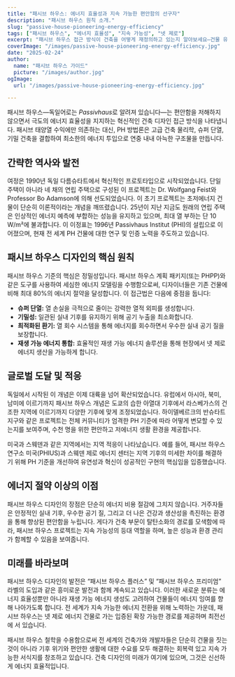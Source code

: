 ```yaml
---
title: "패시브 하우스: 에너지 효율성과 지속 가능한 편안함의 선구자"
description: "패시브 하우스 원칙 소개."
slug: "passive-house-pioneering-energy-efficiency"
tags: ["패시브 하우스", "에너지 효율성", "지속 가능성", "넷 제로"]
excerpt: "패시브 하우스 접근 방식이 건축을 어떻게 재정의하고 있는지 알아보세요—건물 유형이나 기후에 관계없이 우수한 실내 편안함, 대폭 감소된 에너지 사용, 그리고 탄소 배출의 상당한 감소를 제공합니다."
coverImage: "/images/passive-house-pioneering-energy-efficiency.jpg"
date: "2025-02-24"
author:
  name: "패시브 하우스 가이드"
  picture: "/images/author.jpg"
ogImage:
  url: "/images/passive-house-pioneering-energy-efficiency.jpg"

---
```

패시브 하우스—독일어로는 *Passivhaus*로 알려져 있습니다—는 편안함을 저해하지 않으면서 극도의 에너지 효율성을 지지하는 혁신적인 건축 디자인 접근 방식을 나타냅니다. 패시브 태양열 수익에만 의존하는 대신, PH 방법론은 고급 건축 물리학, 슈퍼 단열, 기밀 건축을 결합하여 최소한의 에너지 투입으로 연중 내내 아늑한 구조물을 만듭니다.

## 간략한 역사와 발전

여정은 1990년 독일 다름슈타트에서 혁신적인 프로토타입으로 시작되었습니다. 단일 주택이 아니라 네 채의 연립 주택으로 구성된 이 프로젝트는 Dr. Wolfgang Feist와 Professor Bo Adamson에 의해 선도되었습니다. 이 초기 프로젝트는 초저에너지 건물이 단순히 이론적이라는 개념을 깨뜨렸습니다. 25년이 지난 지금도 원래의 연립 주택은 인상적인 에너지 예측에 부합하는 성능을 유지하고 있으며, 최대 열 부하는 단 10 W/m²에 불과합니다. 이 이정표는 1996년 Passivhaus Institut (PHI)의 설립으로 이어졌으며, 현재 전 세계 PH 건물에 대한 연구 및 인증 노력을 주도하고 있습니다.
## 패시브 하우스 디자인의 핵심 원칙

패시브 하우스 기준의 핵심은 정밀성입니다. 패시브 하우스 계획 패키지(또는 PHPP)와 같은 도구를 사용하여 세심한 에너지 모델링을 수행함으로써, 디자이너들은 기존 건물에 비해 최대 80%의 에너지 절약을 달성합니다. 이 접근법은 다음에 중점을 둡니다:
- **슈퍼 단열:** 열 손실을 극적으로 줄이는 강력한 열적 외피를 생성합니다.
- **기밀성:** 일관된 실내 기후를 유지하기 위해 공기 누출을 최소화합니다.
- **최적화된 환기:** 열 회수 시스템을 통해 에너지를 회수하면서 우수한 실내 공기 질을 보장합니다.
- **재생 가능 에너지 통합:** 효율적인 재생 가능 에너지 솔루션을 통해 현장에서 넷 제로 에너지 생산을 가능하게 합니다.

## 글로벌 도달 및 적응

독일에서 시작된 이 개념은 이제 대륙을 넘어 확산되었습니다. 유럽에서 아시아, 북미, 남미에 이르기까지 패시브 하우스 개념은 도쿄의 습한 아열대 기후에서 라스베가스의 건조한 지역에 이르기까지 다양한 기후에 맞게 조정되었습니다. 하이델베르크의 반슈타트 지구와 같은 프로젝트는 전체 커뮤니티가 엄격한 PH 기준에 따라 어떻게 변모할 수 있는지를 보여주며, 수천 명을 위한 편안하고 저에너지 생활 환경을 제공합니다.

미국과 스웨덴과 같은 지역에서는 지역 적응이 나타났습니다. 예를 들어, 패시브 하우스 연구소 미국(PHIUS)과 스웨덴 제로 에너지 센터는 지역 기후의 미세한 차이를 해결하기 위해 PH 기준을 개선하여 유연성과 혁신이 성공적인 구현의 핵심임을 입증했습니다.
## 에너지 절약 이상의 이점

패시브 하우스 디자인의 장점은 단순히 에너지 비용 절감에 그치지 않습니다. 거주자들은 안정적인 실내 기후, 우수한 공기 질, 그리고 더 나은 건강과 생산성을 촉진하는 환경을 통해 향상된 편안함을 누립니다. 게다가 건축 부문이 탈탄소화의 경로를 모색함에 따라, 패시브 하우스 프로젝트는 지속 가능성의 등대 역할을 하며, 높은 성능과 환경 관리가 함께할 수 있음을 보여줍니다.

## 미래를 바라보며

패시브 하우스 디자인의 발전은 “패시브 하우스 플러스” 및 “패시브 하우스 프리미엄” 라벨의 도입과 같은 흥미로운 발전과 함께 계속되고 있습니다. 이러한 새로운 분류는 에너지 효율성뿐만 아니라 재생 가능 에너지 생성도 고려하여 건물들이 에너지 잉여를 향해 나아가도록 합니다. 전 세계가 지속 가능한 에너지 전환을 위해 노력하는 가운데, 패시브 하우스는 넷 제로 에너지 건물로 가는 입증된 확장 가능한 경로를 제공하며 최전선에 서 있습니다.

패시브 하우스 철학을 수용함으로써 전 세계의 건축가와 개발자들은 단순히 건물을 짓는 것이 아니라 기후 위기와 편안한 생활에 대한 수요를 모두 해결하는 회복력 있고 지속 가능한 서식지를 창조하고 있습니다. 건축 디자인의 미래가 여기에 있으며, 그것은 신선하게 에너지 효율적입니다.
